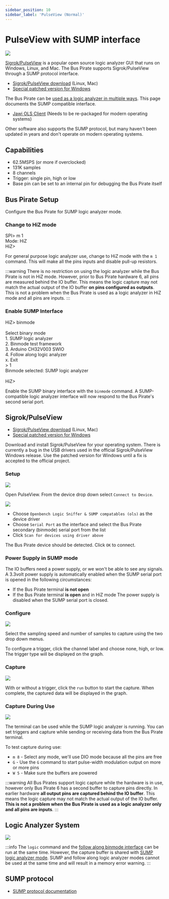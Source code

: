 ---
sidebar_position: 10
sidebar_label: 'PulseView (Normal)'
---

# PulseView with SUMP interface




<OldSiteWarning/>




![](./img/sigrok-capture.png)

[Sigrok/PulseView](https://sigrok.org/wiki/Main_Page) is a popular open source logic analyzer GUI that runs on Windows, Linux, and Mac. The Bus Pirate supports Sigrok/PulseView through a SUMP protocol interface.

- [Sigrok/PulseView download](https://sigrok.org/wiki/Downloads) (Linux, Mac)
- [Special patched version for Windows](https://github.com/DangerousPrototypes/BusPirate5-firmware/releases/tag/custom-patch-PulseView-0.5.0-git-d00efc6-installer)

The Bus Pirate can be [used as a logic analyzer in multiple ways](/logic-analyzer/logicanalyzer). This page documents the SUMP compatible interface.

- [Jawi OLS Client](https://github.com/jawi/ols) (Needs to be re-packaged for modern operating systems)

Other software also supports the SUMP protocol, but many haven't been updated in years and don't operate on modern operating systems.

## Capabilities

- 62.5MSPS (or more if overclocked)
- 131K samples
- 8 channels
- Trigger: single pin, high or low
- Base pin can be set to an internal pin for debugging the Bus Pirate itself

## Bus Pirate Setup
Configure the Bus Pirate for SUMP logic analyzer mode.

### Change to HiZ mode

<BrowserWindow>
<span className="bp-prompt">SPI></span> m 1<br/>
<span className="bp-info">Mode:</span> HiZ<br/>
<span className="bp-prompt">HiZ></span> <br/>
</BrowserWindow>

For general purpose logic analyzer use, change to HiZ mode with the ```m 1``` command. This will make all the pins inputs and disable pull-up resistors.

:::warning
There is no restriction on using the logic analyzer while the Bus Pirate is not in HiZ mode. However, prior to Bus Pirate hardware 6, all pins are measured behind the IO buffer. This means the logic capture may not match the actual output of the IO buffer **on pins configured as outputs**. This is not a problem when the Bus Pirate is used as a logic analyzer in HiZ mode and all pins are inputs.
:::

### Enable SUMP Interface

<BrowserWindow>
<span className="bp-prompt">HiZ></span> binmode<br/>
<br/>
<span className="bp-info">Select binary mode</span><br/>
 1. SUMP logic analyzer<br/>
 2. Binmode test framework<br/>
 3. Arduino CH32V003 SWIO<br/>
 4. Follow along logic analyzer<br/>
 x. <span className="bp-info">Exit</span><br/>
<span className="bp-prompt"> ></span> 1<br/>
<span className="bp-info">Binmode selected:</span> SUMP logic analyzer<br/>
<br/>
<span className="bp-prompt">HiZ></span> <br/>
</BrowserWindow>

Enable the SUMP binary interface with the ```binmode``` command. A SUMP-compatible logic analyzer interface will now respond to the Bus Pirate's second serial port.

## Sigrok/PulseView

- [Sigrok/PulseView download](https://sigrok.org/wiki/Downloads) (Linux, Mac)
- [Special patched version for Windows](https://github.com/DangerousPrototypes/BusPirate5-firmware/releases/tag/custom-patch-PulseView-0.5.0-git-d00efc6-installer)

Download and install Sigrok/PulseView for your operating system. There is currently a bug in the USB drivers used in the official Sigrok/PulseView Windows release. Use the patched version for Windows until a fix is accepted to the official project.

### Setup

![](./img/sigrok-select-device.png)

Open PulseView. From the device drop down select ```Connect to Device```.

![](./img/sigrok-config.png)

- Choose ```Openbench Logic Sniffer & SUMP compatables (ols)``` as the device driver
- Choose ```Serial Port``` as the interface and select the Bus Pirate secondary (binmode) serial port from the list
- Click ```Scan for devices using driver above```

The Bus Pirate device should be detected. Click ```OK``` to connect.

### Power Supply in SUMP mode

The IO buffers need a power supply, or we won't be able to see any signals. A 3.3volt power supply is automatically enabled when the SUMP serial port is opened in the following circumstances:
- If the Bus Pirate terminal **is not open**
- If the Bus Pirate terminal **is open** and in HiZ mode
The power supply is disabled when the SUMP serial port is closed.

### Configure

![](./img/sigrok-triggers.png)

Select the sampling speed and number of samples to capture using the two drop down menus.

To configure a trigger, click the channel label and choose none, high, or low. The trigger type will be displayed on the graph.

### Capture

![](./img/sigrok-capture.png)

With or without a trigger, click the ```run``` button to start the capture. When complete, the captured data will be displayed in the graph.

### Capture During Use

![](./img/sigrok-pwm.png)

The terminal can be used while the SUMP logic analyzer is running. You can set triggers and capture while sending or receiving data from the Bus Pirate terminal.    

To test capture during use:

- ```m 8``` - Select any mode, we'll use DIO mode because all the pins are free 
- ```G``` - Use the ```G``` command to start pulse-width modulation output on more or more pins
- ```W 5``` - Make sure the buffers are powered

:::warning
All Bus Pirates support logic capture while the hardware is in use, however only Bus Pirate 6 has a second buffer to capture pins directly. In earlier hardware **all output pins are captured behind the IO buffer**. This means the logic capture may not match the actual output of the IO buffer. **This is not a problem when the Bus Pirate is used as a logic analyzer only and all pins are inputs**.
:::

## Logic Analyzer System

![](./img/logic-system.png)

:::info
The ```logic``` command and the [follow along binmode interface](/logic-analyzer/pulseview-fala) can be run at the same time. However, the capture buffer is shared with [SUMP logic analyzer mode](/logic-analyzer/pulseview-sump). SUMP and follow along logic analyzer modes cannot be used at the same time and will result in a memory error warning.
:::

## SUMP protocol

- [SUMP protocol documentation](/binmode-reference/protocol-sump)